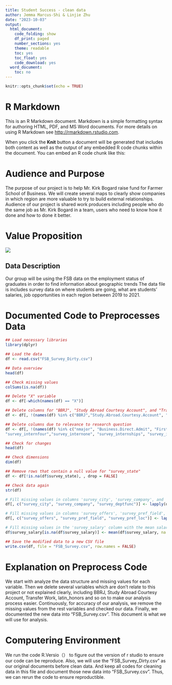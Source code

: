 ```yaml
---
title: Student Success - clean data
author: Jemma Marcus-Shi & Linjie Zhu
date: "2023-10-03"
output:
  html_document:
    code_folding: show
    df_print: paged
    number_sections: yes
    theme: readable
    toc: yes
    toc_float: yes
    code_download: yes
  word_document:
    toc: no
---
```


```r
knitr::opts_chunk$set(echo = TRUE)
```

# R Markdown

This is an R Markdown document. Markdown is a simple formatting syntax for authoring HTML, PDF, and MS Word documents. For more details on using R Markdown see <http://rmarkdown.rstudio.com>.

When you click the **Knit** button a document will be generated that includes both content as well as the output of any embedded R code chunks within the document. You can embed an R code chunk like this:

# Audience and Purpose

The purpose of our project is to help Mr. Kirk Bogard raise fund for Farmer School of Business. We will create several maps to clearly show companies in which region are more valuable to try to build external relationships. Audience of our project is shared work producers including people who do the same job as Mr. Kirk Bogard in a team, users who need to know how it done and how to done it better.

# Value Proposition

![](poster%20Value%20proposition%20canvas%20simple%20white.png)

## Data Description

Our group will be using the FSB data on the employment status of graduates in order to find information about geographic trends The data file is includes survey data on where students are going, what are students' salaries, job opportunities in each region between 2019 to 2021.

# Documented Code to Preprocesses Data
```r
## Load necessary libraries
library(dplyr)

## Load the data
df <- read.csv("FSB_Survey_Dirty.csv")

## Data overview
head(df)

## Check missing values
colSums(is.na(df))

## Delete "X" variable
df <- df[-which(names(df) == "X")]

## Delete columns for "BBRJ", "Study Abroad Courtesy Account", and "Transfer Work" due to lack of understanding and relevance
df <- df[, !(names(df) %in% c("BBRJ","Study.Abroad.Courtesy.Account", "Transfer.Work..Pre.Banner."))]

## Delete columns due to relevance to research question
df <- df[, !(names(df) %in% c("nmajor", "Business.Direct.Admit", "First.Generation.College.Stdnt", "Combined.Bacc.and.Masters", "Dean.s.List", "FSB.Scholars", "Honors.Program", "President.s.List", "Cum.Laude", "Magna.Cum.Laude", "Summa.Cum.Laude", "University.Honors","UniversityHonors.w.Distinction", "year.x", "latin_honors", "survey_gradprogram", "survey_gradschool", 
"survey_internfour","survey_internone", "survey_internships", "survey_internthree", "survey_interntwo"))]

## Check for changes
head(df)

## Check dimensions
dim(df)

## Remove rows that contain a null value for "survey_state"
df <- df[!is.na(df$survey_state), , drop = FALSE]

## Check data again
str(df)

# Fill missing values in columns 'survey_city', 'survey_company', and 'survey_deptfunc' with "Unknown"
df[, c("survey_city", "survey_company", "survey_deptfunc")] <- lapply(df[, c("survey_city", "survey_company", "survey_deptfunc")], function(x) ifelse(is.na(x), "Unknown", x))

# Fill missing values in columns 'survey_offers', 'survey_pref_field', and 'survey_pref_loc' with "None"
df[, c("survey_offers", "survey_pref_field", "survey_pref_loc")] <- lapply(df[, c("survey_offers", "survey_pref_field", "survey_pref_loc")], function(x) ifelse(is.na(x), "None", x))

# Fill missing values in the 'survey_salary' column with the mean salary
df$survey_salary[is.na(df$survey_salary)] <- mean(df$survey_salary, na.rm = TRUE)

## Save the modified data to a new CSV file
write.csv(df, file = "FSB_Survey.csv", row.names = FALSE)

```

# Explanation on Preprocess Code

We start with analyze the data structure and missing values for each variable. Then we delete several variables which are don't relate to this project or not explained clearly, including BBRJ, Study Abroad Courtesy Account, Transfer Work, latin_honors and so on to make our analysis process easier. Continuously, for accuracy of our analysis, we remove the missing values from the rest variables and checked our data. Finally, we documented the new data into "FSB_Survey.csv". This document is what we will use for analysis. 

# Computering Environment

We run the code R.Versio（） to figure out the version of r studio to ensure our code can be reproduce. Also, we will use the "FSB_Survey_Dirty.csv" as our original documents before clean data. And keep all codes for cleaning data in this file and document those new data into "FSB_Survey.csv". Thus, we can rerun the code to ensure reproductible.
